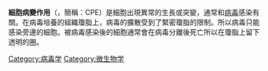 {{Request translation|es}}
'''細胞病變作用'''（{{lang-en|Cytopathic effect}}，簡稱：CPE）是細胞出現異常的生長或突變，通常和[[病毒|病毒]]感染有關。在病毒培養的組織瓊脂上，病毒的擴散受到了緊密瓊脂的限制。所以病毒只能感染旁邊的細胞。被病毒感染後的細胞通常會在病毒分離後死亡所以在瓊脂上留下透明的圈。

{{医学小作品}}
[[Category:病毒学|Category:病毒学]]
[[Category:微生物学|Category:微生物学]]